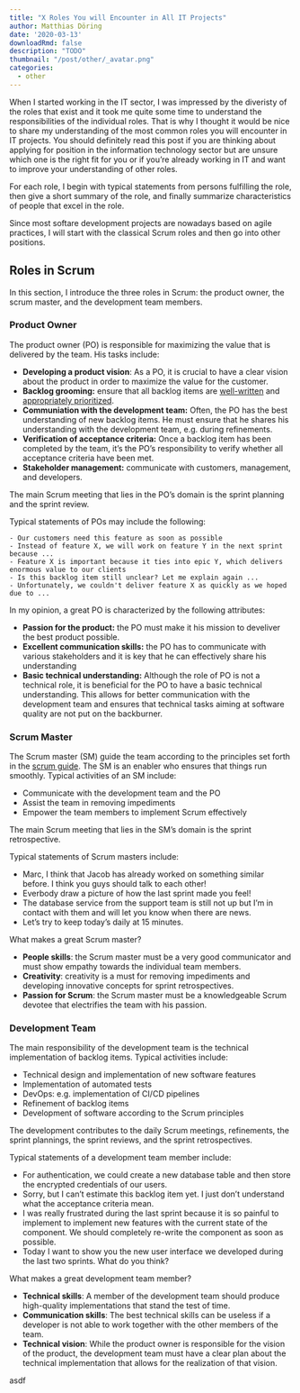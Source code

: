 ```yaml
---
title: "X Roles You will Encounter in All IT Projects"
author: Matthias Döring
date: '2020-03-13'
downloadRmd: false
description: "TODO"
thumbnail: "/post/other/_avatar.png"
categories:
  - other
---
```

When I started working in the IT sector, I was impressed by the diveristy of the roles that exist and it took me quite some time to
understand the responsibilities of the individual roles. That is why I thought it would be nice to share my understanding of the most
common roles you will encounter in IT projects. You should definitely read this post if you are thinking about applying
for position in the information technology sector but are unsure which one is the right fit for you or if you're already working in IT and want to improve 
your understanding of other roles.

For each role, I begin with typical statements from persons fulfilling the role, then give a short summary of the role, and finally summarize characteristics of people that excel in the role.

Since most softare development projects are nowadays based on agile practices, I will start with the classical Scrum roles and then go into other positions.

## Roles in Scrum

In this section, I introduce the three roles in Scrum: the product owner, the scrum master, and the development team members.

### Product Owner

The product owner (PO) is responsible for maximizing the value that is delivered by the team. His tasks include:

* **Developing a product vision**: As a PO, it is crucial to have a clear vision about the product in order to maximize the value for the customer.
* **Backlog grooming:** ensure that all backlog items are [well-written](https://en.wikipedia.org/wiki/INVEST_(mnemonic)) and [appropriately prioritized](https://techbeacon.com/app-dev-testing/how-prioritize-your-backlog-using-weighted-shortest-job-first).
* **Communiation with the development team:** Often, the PO has the best understanding of new backlog items. He must ensure that he shares his understanding with the development team, e.g. during refinements.
* **Verification of acceptance criteria:** Once a backlog item has been completed by the team, it's the PO's responsibility to verify whether all acceptance criteria have been met.
* **Stakeholder management:** communicate with customers, management, and developers.

The main Scrum meeting that lies in the PO's domain is the sprint planning and the sprint review.

Typical statements of POs may include the following:

```
- Our customers need this feature as soon as possible
- Instead of feature X, we will work on feature Y in the next sprint because ...
- Feature X is important because it ties into epic Y, which delivers enormous value to our clients
- Is this backlog item still unclear? Let me explain again ...
- Unfortunately, we couldn't deliver feature X as quickly as we hoped due to ...
```

In my opinion, a great PO is characterized by the following attributes:

- **Passion for the product:** the PO must make it his mission to develiver the best product possible.
- **Excellent communication skills:** the PO has to communicate with various stakeholders and it is key that he can effectively share his understanding
- **Basic technical understanding:** Although the role of PO is not a technical role, it is beneficial for the PO to have a basic technical understanding. This allows for better communication with the development team and ensures that technical tasks aiming at software quality are not put on the backburner.

### Scrum Master

The Scrum master (SM) guide the team according to the principles set forth in the [scrum guide](https://www.scrum.org/resources/scrum-guide). The SM is an enabler who ensures that things run smoothly. Typical activities of an SM include:

* Communicate with the development team and the PO
* Assist the team in removing impediments
* Empower the team members to implement Scrum effectively

The main Scrum meeting that lies in the SM's domain is the sprint retrospective.

Typical statements of Scrum masters include:

* Marc, I think that Jacob has already worked on something similar before. I think you guys should talk to each other!
* Everbody draw a picture of how the last sprint made you feel!
* The database service from the support team is still not up but I'm in contact with them and will let you know when there are news.
* Let's try to keep today's daily at 15 minutes.

What makes a great Scrum master?

* **People skills**: the Scrum master must be a very good communicator and must show empathy towards the individual team members.
* **Creativity**: creativity is a must for removing impediments and developing innovative concepts for sprint retrospectives.
* **Passion for Scrum**: the Scrum master must be a knowledgeable Scrum devotee that electrifies the team with his passion.

### Development Team

The main responsibility of the development team is the technical implementation of backlog items. Typical activities include:

* Technical design and implementation of new software features
* Implementation of automated tests
* DevOps: e.g. implementation of CI/CD pipelines
* Refinement of backlog items
* Development of software according to the Scrum principles

The development contributes to the daily Scrum meetings, refinements, the sprint plannings, the sprint reviews, and the sprint retrospectives.

Typical statements of a development team member include:

* For authentication, we could create a new database table and then store the encrypted credentials of our users.
* Sorry, but I can't estimate this backlog item yet. I just don't understand what the acceptance criteria mean.
* I was really frustrated during the last sprint because it is so painful to implement to implement new features with the current state of the component. We should completely re-write the component as soon as possible.
* Today I want to show you the new user interface we developed during the last two sprints. What do you think?

What makes a great development team member?

* **Technical skills**: A member of the development team should produce high-quality implementations that stand the test of time.
* **Communication skills**: The best technical skills can be useless if a developer is not able to work together with the other members of the team.
* **Technical vision**: While the product owner is responsible for the vision of the product, the development team must have a clear plan about the technical implementation that allows for the realization of that vision.

asdf

